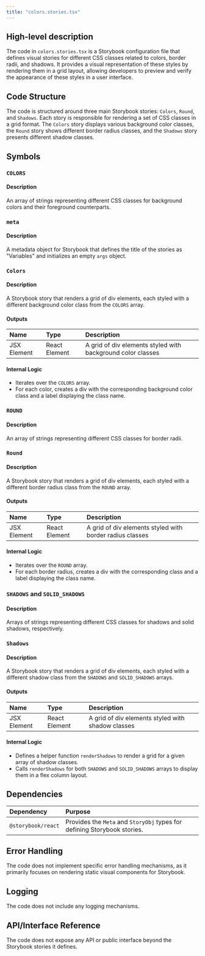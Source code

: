```yaml
---
title: "colors.stories.tsx"
---
```


## High-level description

The code in `colors.stories.tsx` is a Storybook configuration file that defines visual stories for different CSS classes related to colors, border radii, and shadows. It provides a visual representation of these styles by rendering them in a grid layout, allowing developers to preview and verify the appearance of these styles in a user interface.

## Code Structure

The code is structured around three main Storybook stories: `Colors`, `Round`, and `Shadows`. Each story is responsible for rendering a set of CSS classes in a grid format. The `Colors` story displays various background color classes, the `Round` story shows different border radius classes, and the `Shadows` story presents different shadow classes.

## Symbols

### `COLORS`
#### Description
An array of strings representing different CSS classes for background colors and their foreground counterparts.

### `meta`
#### Description
A metadata object for Storybook that defines the title of the stories as "Variables" and initializes an empty `args` object.

### `Colors`
#### Description
A Storybook story that renders a grid of div elements, each styled with a different background color class from the `COLORS` array.

#### Outputs
| Name | Type | Description |
|:-----|:-----|:------------|
| JSX Element | React Element | A grid of div elements styled with background color classes |

#### Internal Logic
- Iterates over the `COLORS` array.
- For each color, creates a div with the corresponding background color class and a label displaying the class name.

### `ROUND`
#### Description
An array of strings representing different CSS classes for border radii.

### `Round`
#### Description
A Storybook story that renders a grid of div elements, each styled with a different border radius class from the `ROUND` array.

#### Outputs
| Name | Type | Description |
|:-----|:-----|:------------|
| JSX Element | React Element | A grid of div elements styled with border radius classes |

#### Internal Logic
- Iterates over the `ROUND` array.
- For each border radius, creates a div with the corresponding class and a label displaying the class name.

### `SHADOWS` and `SOLID_SHADOWS`
#### Description
Arrays of strings representing different CSS classes for shadows and solid shadows, respectively.

### `Shadows`
#### Description
A Storybook story that renders a grid of div elements, each styled with a different shadow class from the `SHADOWS` and `SOLID_SHADOWS` arrays.

#### Outputs
| Name | Type | Description |
|:-----|:-----|:------------|
| JSX Element | React Element | A grid of div elements styled with shadow classes |

#### Internal Logic
- Defines a helper function `renderShadows` to render a grid for a given array of shadow classes.
- Calls `renderShadows` for both `SHADOWS` and `SOLID_SHADOWS` arrays to display them in a flex column layout.

## Dependencies

| Dependency | Purpose |
|:-----------|:--------|
| `@storybook/react` | Provides the `Meta` and `StoryObj` types for defining Storybook stories. |

## Error Handling

The code does not implement specific error handling mechanisms, as it primarily focuses on rendering static visual components for Storybook.

## Logging

The code does not include any logging mechanisms.

## API/Interface Reference

The code does not expose any API or public interface beyond the Storybook stories it defines.